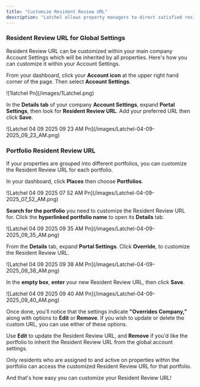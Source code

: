 ```yaml
---
title: "Customize Resident Review URL"
description: "Latchel allows property managers to direct satisfied residents to leave public reviews through a customizable ***Resident Review URL***. When a resident submits a ***4- or 5-star rating*** after a service, they’ll be prompted to visit this URL—helping boost your company’s online presence by turning positive feedback into public endorsements. This guide walks you through how to set it up and make the most of it."
---
```


### **Resident Review URL for Global Settings**

Resident Review URL can be customized within your main company Account Settings which will be inherited by all properties. Here's how you can customize it within your Account Settings.

From your dashboard, click your **Account icon** at the upper right hand corner of the page. Then select **Account Settings**.

<Frame>
  ![1latchel Pn](/images/1Latchel.png)
</Frame>

In the **Details tab** of your company **Account Settings**, expand **Portal Settings**, then look for **Resident Review URL**. Add your preferred URL then click **Save**.

<Frame>
  ![Latchel 04 09 2025 09 23 AM Pn](/images/Latchel-04-09-2025_09_23_AM.png)
</Frame>

### **Portfolio Resident Review URL**

If your properties are grouped into different portfolios, you can customize the Resident Review URL for each portfolio.

In your dashboard, click **Places** then choose **Portfolios**.

<Frame>
  ![Latchel 04 09 2025 07 52 AM Pn](/images/Latchel-04-09-2025_07_52_AM.png)
</Frame>

**Search for the portfolio** you need to customize the Resident Review URL for. Click the **hyperlinked portfolio name** to open its **Details** tab.

<Frame>
  ![Latchel 04 09 2025 09 35 AM Pn](/images/Latchel-04-09-2025_09_35_AM.png)
</Frame>

From the **Details** tab, expand **Portal Settings**. Click **Override**, to customize the Resident Review URL.

<Frame>
  ![Latchel 04 09 2025 09 38 AM Pn](/images/Latchel-04-09-2025_09_38_AM.png)
</Frame>

In the **empty box**, **enter** your new Resident Review URL, then click **Save**.

<Frame>
  ![Latchel 04 09 2025 09 40 AM Pn](/images/Latchel-04-09-2025_09_40_AM.png)
</Frame>

Once done, you'll notice that the settings indicate **"Overrides Company,"** along with options to **Edit** or **Remove**. If you wish to update or delete the custom URL, you can use either of these options.

Use **Edit** to update the Resident Review URL, and **Remove** if you'd like the portfolio to inherit the Resident Review URL from the global account settings.

<Tip>
  Only residents who are assigned to and active on properties within the portfolio can access the customized Resident Review URL for that portfolio.
</Tip>

And that's how easy you can customize your Resident Review URL\!